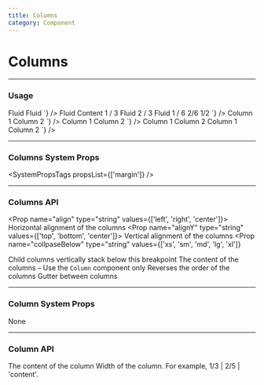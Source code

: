```yaml
---
title: Columns
category: Component
---
```



# Columns

---

### Usage

<LiveCode>
  <LiveCode.Content
    title="Fluid Columns"
    code={`
    <Columns>
      <Column>
        <Box p="200" bg="blue.200">Fluid</Box>
      </Column>
      <Column>
        <Box p="200" bg="blue.200">Fluid</Box>
      </Column>
    </Columns>
    `}
  />
  <LiveCode.Content
    title="Width of Columns"
    code={`
  <Stack>
    <Columns>
      <Column>
        <Box p="200" bg="blue.200">Fluid</Box>
      </Column>
      <Column width="content">
        <Box p="200" bg="blue.200">Content</Box>
      </Column>
    </Columns>
    <Columns>
      <Column width={1 / 3}>
        <Box p="200" bg="blue.200">1 / 3</Box>
      </Column>
      <Column>
        <Box p="200" bg="blue.200">Fluid</Box>
      </Column>
    </Columns>
    <Columns>
      <Column width={2 / 3}>
        <Box p="200" bg="blue.200">2 / 3</Box>
      </Column>
      <Column>
        <Box p="200" bg="blue.200">Fluid</Box>
      </Column>
    </Columns>
    <Columns>
      <Column width={1 / 6}>
        <Box p="200" bg="blue.200">1 / 6</Box>
      </Column>
      <Column width={2 / 6}>
        <Box p="200" bg="blue.200">2/6</Box>
      </Column>
      <Column width={1 / 2}>
        <Box p="200" bg="blue.200">1/2</Box>
      </Column>
    </Columns>
  </Stack>
    `}
  />
  <LiveCode.Content
    title="Reversed Columns"
    code={`
    <Columns space="200" reverse>
      <Column>
        <Box p="200" bg="blue.200">Column 1</Box>
      </Column>
      <Column>
        <Box p="200" bg="blue.200">Column 2</Box>
      </Column>
    </Columns>
    `}
  />
  <LiveCode.Content
    title="Collapsed Columns"
    code={`
    <Columns space="300" collapseBelow="lg">
      <Column>
        <Box p="200" bg="blue.200">Column 1</Box>
      </Column>
      <Column>
        <Box p="200" bg="blue.200">Column 2</Box>
      </Column>
    </Columns>
    `}
  />
  <LiveCode.Content
    title="Aligned Columns"
    code={`
    <>
    <Columns space="200" align={['center', null, 'right']} mb="200">
      <Column width={1/3}>
        <Box p="200" bg="blue.200">Column 1</Box>
      </Column>
      <Column width={1/3}>
        <Box p="200" bg="blue.200">Column 2</Box>
      </Column>
    </Columns>
    <Columns space="200" align={['left', null, 'center']}>
      <Column width={1/3}>
        <Box p="200" bg="blue.200">Column 1</Box>
      </Column>
      <Column width={1/3}>
        <Box p="200" bg="blue.200">Column 2</Box>
      </Column>
    </Columns>
    </>
    `}
  />
</LiveCode>

---

### Columns System Props

<SystemPropsTags propsList={['margin']} />

---

### Columns API

<Prop name="align" type="string" values={['left', 'right', 'center']}>
  Horizontal alignment of the columns
</Prop>
<Prop name="alignY" type="string" values={['top', 'bottom', 'center']}>
  Vertical alignment of the columns
</Prop>
<Prop
  name="collpaseBelow"
  type="string"
  values={['xs', 'sm', 'md', 'lg', 'xl']}
>
  Child columns vertically stack below this breakpoint
</Prop>
<Prop name="children" type="node">
  The content of the columns – Use the `Column` component only
</Prop>
<Prop name="reverse" type="bool">
  Reverses the order of the columns
</Prop>
<Prop name="space" type="string" defaultValue="500">
  Gutter between columns
</Prop>

---

### Column System Props

None

---

### Column API

<Prop name="children" type="node">
  The content of the column
</Prop>
<Prop name="width" type="number | 'content'">
  Width of the column. For example, 1/3 | 2/5 | 'content'.
</Prop>
